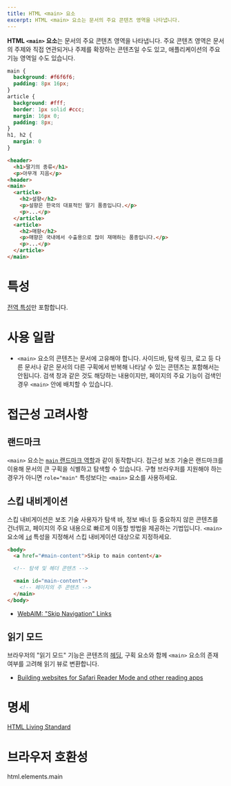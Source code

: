 ```yaml
---
title: HTML <main> 요소
excerpt: HTML <main> 요소는 문서의 주요 콘텐츠 영역을 나타냅니다.
---
```


**HTML `<main>` 요소**는 문서의 주요 콘텐츠 영역을 나타냅니다. 주요 콘텐츠 영역은 문서의 주제와 직접 연관되거나 주제를 확장하는 콘텐츠일 수도 있고, 애플리케이션의 주요 기능 영역일 수도 있습니다.

```css name=main hidden
main {
  background: #f6f6f6;
  padding: 8px 16px;
}
article {
  background: #fff;
  border: 1px solid #ccc;
  margin: 16px 0;
  padding: 8px;
}
h1, h2 {
  margin: 0
}
```
```html name=main
<header>
  <h1>딸기의 종류</h1>
  <p>아무개 지음</p>
<header>
<main>
  <article>
    <h2>설향</h2>
    <p>설향은 한국의 대표적인 딸기 품종입니다.</p>
    <p>...</p>
  </article>
  <article>
    <h2>매향</h2>
    <p>매향은 국내에서 수출용으로 많이 재매하는 품종입니다.</p>
    <p>...</p>
  </article>
</main>
```

<LiveExample height={170} name="main" />

# 특성

[전역 특성](/docs/Web/HTML/Global_attributes)만 포함합니다.

# 사용 일람

- `<main>` 요소의 콘텐츠는 문서에 고유해야 합니다. 사이드바, 탐색 링크, 로고 등 다른 문서나 같은 문서의 다른 구획에서 반복해 나타날 수 있는 콘텐츠는 포함해서는 안됩니다. 검색 창과 같은 것도 해당하는 내용이지만, 페이지의 주요 기능이 검색인 경우 `<main>` 안에 배치할 수 있습니다.

# 접근성 고려사항

## 랜드마크

`<main>` 요소는 [`main` 랜드마크 역할](https://developer.mozilla.org/en-US/docs/Web/Accessibility/ARIA/Roles/Main_role)과 같이 동작합니다. 접근성 보조 기술은 랜드마크를 이용해 문서의 큰 구획을 식별하고 탐색할 수 있습니다. 구형 브라우저를 지원해야 하는 경우가 아니면 `role="main"` 특성보다는 `<main>` 요소를 사용하세요.

## 스킵 내비게이션

스킵 내비게이션은 보조 기술 사용자가 탐색 바, 정보 배너 등 중요하지 않은 콘텐츠를 건너뛰고, 페이지의 주요 내용으로 빠르게 이동할 방법을 제공하는 기법입니다. `<main>` 요소에 [`id`](https://developer.mozilla.org/ko/docs/Web/HTML/Global_attributes/id) 특성을 지정해서 스킵 내비게이션 대상으로 지정하세요.

```html
<body>
  <a href="#main-content">Skip to main content</a>

  <!-- 탐색 및 헤더 콘텐츠 -->

  <main id="main-content">
    <!-- 페이지의 주 콘텐츠 -->
  </main>
</body>
```

- [WebAIM: "Skip Navigation" Links](https://webaim.org/techniques/skipnav/)

## 읽기 모드

브라우저의 "읽기 모드" 기능은 콘텐츠의 [헤딩](./Heading_Elements), 구획 요소와 함께 `<main>` 요소의 존재 여부를 고려해 읽기 뷰로 변환합니다.

- [Building websites for Safari Reader Mode and other reading apps](https://medium.com/@mandy.michael/building-websites-for-safari-reader-mode-and-other-reading-apps-1562913c86c9)

# 명세

[HTML Living Standard](https://html.spec.whatwg.org/multipage/#the-main-element)

# 브라우저 호환성

<BrowserCompat>html.elements.main</BrowserCompat>
